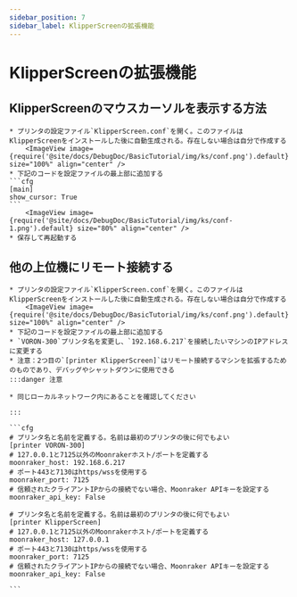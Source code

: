 ```yaml
---
sidebar_position: 7
sidebar_label: KlipperScreenの拡張機能
---
```





# KlipperScreenの拡張機能

## KlipperScreenのマウスカーソルを表示する方法

    * プリンタの設定ファイル`KlipperScreen.conf`を開く。このファイルはKlipperScreenをインストールした後に自動生成される。存在しない場合は自分で作成する
        <ImageView image={require('@site/docs/DebugDoc/BasicTutorial/img/ks/conf.png').default} size="100%" align="center" />
    * 下記のコードを設定ファイルの最上部に追加する
    ```cfg
    [main]
    show_cursor: True
    ```
        <ImageView image={require('@site/docs/DebugDoc/BasicTutorial/img/ks/conf-1.png').default} size="80%" align="center" />
    * 保存して再起動する

## 他の上位機にリモート接続する

    * プリンタの設定ファイル`KlipperScreen.conf`を開く。このファイルはKlipperScreenをインストールした後に自動生成される。存在しない場合は自分で作成する
        <ImageView image={require('@site/docs/DebugDoc/BasicTutorial/img/ks/conf.png').default} size="100%" align="center" />
    * 下記のコードを設定ファイルの最上部に追加する
    * `VORON-300`プリンタ名を変更し、`192.168.6.217`を接続したいマシンのIPアドレスに変更する
    * 注意：2つ目の`[printer KlipperScreen]`はリモート接続するマシンを拡張するためのものであり、デバッグやシャットダウンに使用できる
    :::danger 注意

    * 同じローカルネットワーク内にあることを確認してください

    :::

    ```cfg
    # プリンタ名と名前を定義する。名前は最初のプリンタの後に何でもよい
    [printer VORON-300]
    # 127.0.0.1と7125以外のMoonrakerホスト/ポートを定義する
    moonraker_host: 192.168.6.217
    # ポート443と7130はhttps/wssを使用する
    moonraker_port: 7125
    # 信頼されたクライアントIPからの接続でない場合、Moonraker APIキーを設定する
    moonraker_api_key: False

    # プリンタ名と名前を定義する。名前は最初のプリンタの後に何でもよい
    [printer KlipperScreen]
    # 127.0.0.1と7125以外のMoonrakerホスト/ポートを定義する
    moonraker_host: 127.0.0.1
    # ポート443と7130はhttps/wssを使用する
    moonraker_port: 7125
    # 信頼されたクライアントIPからの接続でない場合、Moonraker APIキーを設定する
    moonraker_api_key: False

    ```